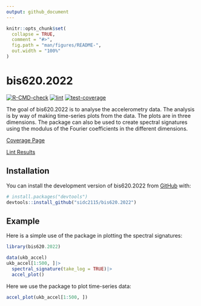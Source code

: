 ```yaml
---
output: github_document
---
```


<!-- README.md is generated from README.Rmd. Please edit that file -->

```r
knitr::opts_chunk$set(
  collapse = TRUE,
  comment = "#>",
  fig.path = "man/figures/README-",
  out.width = "100%"
)
```

# bis620.2022

<!-- badges: start -->
[![R-CMD-check](https://github.com/sidc2115/bis620.2022/actions/workflows/R-CMD-check.yaml/badge.svg)](https://github.com/sidc2115/bis620.2022/actions/workflows/R-CMD-check.yaml)
[![lint](https://github.com/sidc2115/bis620.2022/actions/workflows/lint.yaml/badge.svg)](https://github.com/sidc2115/bis620.2022/actions/workflows/lint.yaml)
[![test-coverage](https://github.com/sidc2115/bis620.2022/actions/workflows/test-coverage.yaml/badge.svg)](https://github.com/sidc2115/bis620.2022/actions/workflows/test-coverage.yaml)
<!-- badges: end -->

The goal of bis620.2022 is to analyse the accelerometry data. The analysis 
is by way of making time-series plots from the data. The plots are in three
dimensions. The package can also be used to create spectral signatures using
the modulus of the Fourier coefficients in the different dimensions.

[Coverage Page](https://github.com/sidc2115/bis620.2022/actions/workflows/lint.yaml)

[Lint Results](https://github.com/sidc2115/bis620.2022/actions/workflows/lint.yaml)

## Installation

You can install the development version of bis620.2022 from [GitHub](https://github.com/) with:

``` r
# install.packages("devtools")
devtools::install_github("sidc2115/bis620.2022")
```

## Example

Here is a simple use of the package in plotting the spectral signatures:

```r
library(bis620.2022)

data(ukb_accel)
ukb_accel[1:500, ]|>
  spectral_signature(take_log = TRUE)|>
  accel_plot()
```

Here we use the package to plot time-series data:
```r
accel_plot(ukb_accel[1:500, ])
```

